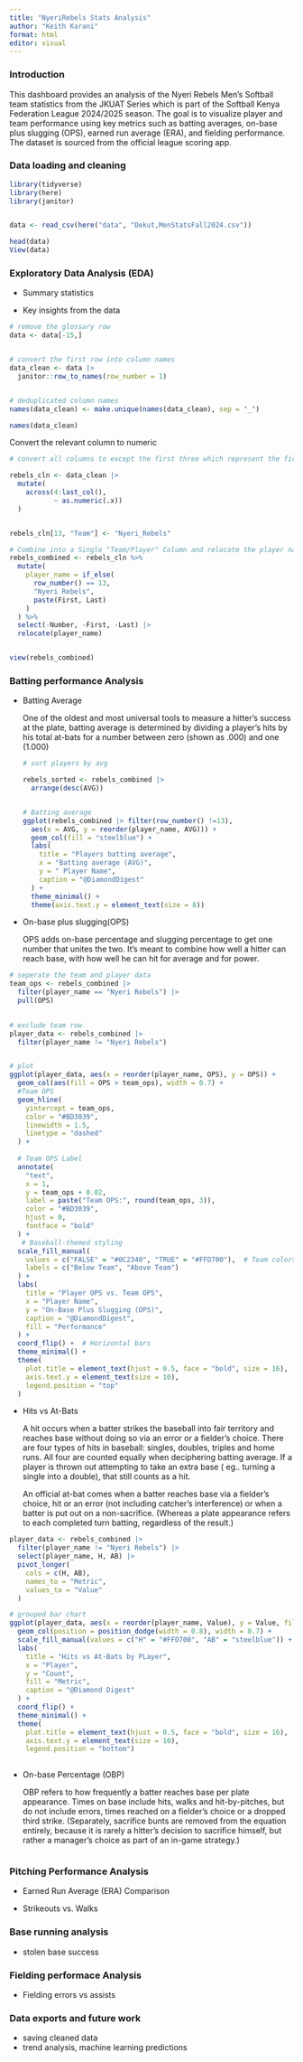 ```yaml
---
title: "NyeriRebels Stats Analysis"
author: "Keith Karani"
format: html
editor: visual
---
```


### Introduction

This dashboard provides an analysis of the Nyeri Rebels Men’s Softball team statistics from the JKUAT Series which is part of the Softball Kenya Federation League 2024/2025 season. The goal is to visualize player and team performance using key metrics such as batting averages, on-base plus slugging (OPS), earned run average (ERA), and fielding performance. The dataset is sourced from the official league scoring app.

### Data loading and cleaning

```r
library(tidyverse)
library(here)
library(janitor)


data <- read_csv(here("data", "Dekut,MenStatsFall2024.csv"))

head(data)
View(data)
```

### **Exploratory Data Analysis (EDA)**

-   Summary statistics

-   Key insights from the data

```r
# remove the glossary row 
data <- data[-15,]


# convert the first row into column names
data_clean <- data |> 
  janitor::row_to_names(row_number = 1)


# deduplicated column names
names(data_clean) <- make.unique(names(data_clean), sep = "_")

names(data_clean)

```

Convert the relevant column to numeric

```r

# convert all columns to except the first three which represent the first and last name of the players

rebels_cln <- data_clean |> 
  mutate(
    across(4:last_col(),
           ~ as.numeric(.x))
  )


rebels_cln[13, "Team"] <- "Nyeri_Rebels" 

# Combine into a Single "Team/Player" Column and relocate the player name to be the first column
rebels_combined <- rebels_cln %>%
  mutate(
    player_name = if_else(
      row_number() == 13,
      "Nyeri Rebels",
      paste(First, Last)
    )
  ) %>%
  select(-Number, -First, -Last) |> 
  relocate(player_name)


view(rebels_combined)
```

### Batting performance Analysis

-   Batting Average

    One of the oldest and most universal tools to measure a hitter's success at the plate, batting average is determined by dividing a player's hits by his total at-bats for a number between zero (shown as .000) and one (1.000)

    ```r

    # sort players by avg

    rebels_sorted <- rebels_combined |> 
      arrange(desc(AVG))


    # Batting average
    ggplot(rebels_combined |> filter(row_number() !=13),
      aes(x = AVG, y = reorder(player_name, AVG))) +
      geom_col(fill = "steelblue") +
      labs(
        title = "Players batting average",
        x = "Batting average (AVG)",
        y = " Player Name",
        caption = "@DiamondDigest"
      ) +
      theme_minimal() +
      theme(axis.text.y = element_text(size = 8))

    ```

-   On-base plus slugging(OPS)

    OPS adds on-base percentage and slugging percentage to get one number that unites the two. It's meant to combine how well a hitter can reach base, with how well he can hit for average and for power.

```r

# seperate the team and player data
team_ops <- rebels_combined |> 
  filter(player_name == "Nyeri Rebels") |> 
  pull(OPS)
  

# exclude team row
player_data <- rebels_combined |> 
  filter(player_name != "Nyeri Rebels")


# plot
ggplot(player_data, aes(x = reorder(player_name, OPS), y = OPS)) +
  geom_col(aes(fill = OPS > team_ops), width = 0.7) +
  #Team OPS
  geom_hline(
    yintercept = team_ops,
    color = "#BD3039",
    linewidth = 1.5,
    linetype = "dashed"
  ) +
  
  # Team OPS Label
  annotate(
    "text",
    x = 1,
    y = team_ops + 0.02,
    label = paste("Team OPS:", round(team_ops, 3)),
    color = "#BD3039",
    hjust = 0,
    fontface = "bold"
  ) +
   # Baseball-themed styling
  scale_fill_manual(
    values = c("FALSE" = "#0C2340", "TRUE" = "#FFD700"),  # Team colors
    labels = c("Below Team", "Above Team")
  ) +
  labs(
    title = "Player OPS vs. Team OPS",
    x = "Player Name",
    y = "On-Base Plus Slugging (OPS)",
    caption = "@DiamondDigest",
    fill = "Performance"
  ) +
  coord_flip() +  # Horizontal bars
  theme_minimal() +
  theme(
    plot.title = element_text(hjust = 0.5, face = "bold", size = 16),
    axis.text.y = element_text(size = 10),
    legend.position = "top"
  )

```

-   Hits vs At-Bats

    A hit occurs when a batter strikes the baseball into fair territory and reaches base without doing so via an error or a fielder's choice. There are four types of hits in baseball: singles, doubles, triples and home runs. All four are counted equally when deciphering batting average. If a player is thrown out attempting to take an extra base ( eg.. turning a single into a double), that still counts as a hit.

    An official at-bat comes when a batter reaches base via a fielder's choice, hit or an error (not including catcher's interference) or when a batter is put out on a non-sacrifice. (Whereas a plate appearance refers to each completed turn batting, regardless of the result.)

```r

player_data <- rebels_combined |> 
  filter(player_name != "Nyeri Rebels") |> 
  select(player_name, H, AB) |> 
  pivot_longer(
    cols = c(H, AB),
    names_to = "Metric",
    values_to = "Value"
  )

# grouped bar chart
ggplot(player_data, aes(x = reorder(player_name, Value), y = Value, fill = Metric)) +
  geom_col(position = position_dodge(width = 0.8), width = 0.7) +
  scale_fill_manual(values = c("H" = "#FFD700", "AB" = "steelblue")) +
  labs(
    title = "Hits vs At-Bats by PLayer",
    x = "Player",
    y = "Count",
    fill = "Metric",
    caption = "@Diamond Digest"
  ) +
  coord_flip() +
  theme_minimal() +
  theme(
    plot.title = element_text(hjust = 0.5, face = "bold", size = 16),
    axis.text.y = element_text(size = 10),
    legend.position = "bottom")
  
```

-   On-base Percentage (OBP)

    OBP refers to how frequently a batter reaches base per plate appearance. Times on base include hits, walks and hit-by-pitches, but do not include errors, times reached on a fielder's choice or a dropped third strike. (Separately, sacrifice bunts are removed from the equation entirely, because it is rarely a hitter's decision to sacrifice himself, but rather a manager's choice as part of an in-game strategy.)

    ```r




    ```

### Pitching Performance Analysis

-   Earned Run Average (ERA) Comparison

-   Strikeouts vs. Walks

### Base running analysis

-   stolen base success

### Fielding performace Analysis

-   Fielding errors vs assists

### Data exports and future work

-   saving cleaned data
-   trend analysis, machine learning predictions
